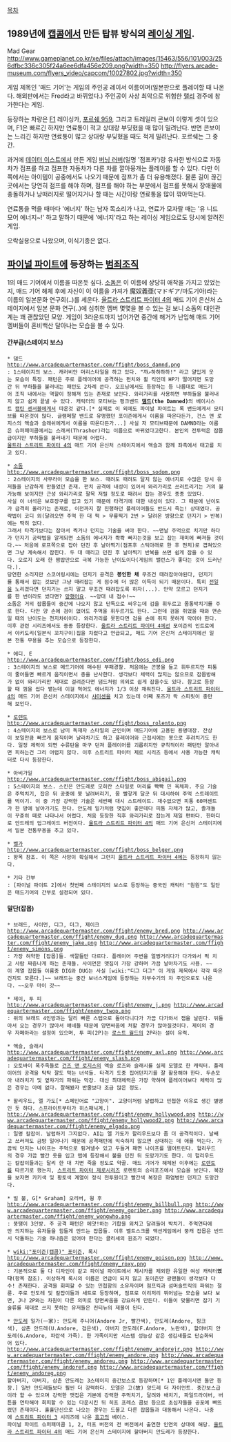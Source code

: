 [[목차]]
== 1989년에 [[캡콤]]에서 만든 탑뷰 방식의 [[레이싱 게임]]. ==
Mad Gear
http://www.gameplanet.co.kr/xe/files/attach/images/15463/556/101/003/256dfbc336c305f24a6ee6dfa456e209.png?width=350 http://flyers.arcade-museum.com/flyers_video/capcom/10027802.jpg?width=350

게임 제목인 '매드 기어'는 게임의 주인공 레이서 이름이며(일본판으로 플레이할 때 나온다. 해외판에서는 Fred라고 바뀌었다.) 주인공이 사상 최악으로 위험한 [[랠리]] 경주에 참가한다는 게임.

등장하는 차량은 [[F1]] 레이싱카, [[포르쉐 959]], 그리고 트레일러 콘보이 이렇게 셋이 있으며, F1은 빠르긴 하지만 연료통이 적고 상대랑 부딪혔을 때 많이 밀려난다. 반면 콘보이는 느리긴 하지만 연료통이 많고 상대랑 부딪혔을 때도 적게 밀려난다. 포르쉐는 그 중간.

과거에 [[데이터 이스트]]에서 만든 게임 [[버닝 러버]](일명 '점프카')랑 유사한 방식으로 자동차가 점프를 하고 점프한 자동차가 다른 차를 깔아뭉개는 플레이를 할 수 있다. 다만 이 쪽에서는 아이템이 공중에서도 나오기 때문에 점프가 좀 더 유용해졌다. 물론 길이 끊긴 곳에서는 당연히 점프를 해야 하며, 점프를 해야 하는 부분에서 점프를 못해서 장애물에 충돌하거나 낭떠러지로 떨어지거나 할 때는 시간이랑 연료통을 많이 깎아먹는다.

연료통을 먹을 때마다 '에너지' 하는 남자 목소리가 나고, 연료가 모자랄 때는 '유 니드 모어 에너지~!' 하고 말하기 때문에 '에너지'라고 하는 레이싱 게임으로도 당시에 알려진 게임.

오락실용으로 나왔으며, 이식기종은 없다.

== [[파이널 파이트]]에 등장하는 [[범죄조직]] ==
1의 매드 기어에서 이름을 따온듯 싶다. [[소돔]]은 이 이름에 상당히 애착을 가지고 있었는지, 매드 기어 해체 후에 자신이 이 이름을 가져가 魔奴義亜(マドギア/마도기아)라는 이름의 일본문화 연구회(..)를 세운다. [[울트라 스트리트 파이터 4]]의 매드 기어 은신처 스테이지에서 일본 문화 연구(..)에 심취한 멤버 몇몇을 볼 수 있는 걸 보니 소돔의 대인관계는 꽤 괜찮았던 모양. 게임이 3라운드까지 넘어가면 중간에 해거가 난입해 매드 기어 멤버들이 혼비백산 달아나는 모습을 볼 수 있다. 
==== 간부급(스테이지 보스) ====
 * 댐드 
 http://www.arcadequartermaster.com/ffight/boss_damnd.png
 : 1스테이지의 보스. 캐러비안 머리스타일을 하고 있다. "꺄↗하하하하!" 라고 얄밉게 웃는 모습이 특징. 패턴은 주로 플레이어에 공격하는 펀치와 휠 킥인데 HP가 떨어지면 도망간 뒤 부하들을 불러내는 패턴도 2차례 쓴다. 오프닝에서도 등장하는 등 나름대로 매드기어 조직 내에서는 역할이 정해져 있는 존재로 보인다. 와리가리를 사용하면 부하들을 불러내지 않고 쉽게 끝낼 수 있다. 캐릭터의 모티브는 펑크밴드 '''[[댐드]](the Damned)'''의 베이시스트 [[캡틴 센서블]]에게서 따온것 같다.[* 실제로 이 외에도 파이널 파이트는 록 밴드에게서 모티브를 따온것이 많다. 글램메탈 밴드로 유명했던 포이즌에게서 이름을 따온다든가, 건스 앤 로지스의 액슬과 슬래쉬에게서 이름을 따온다든가...] 사실 저 모티브때문에 DAMND라는 이름은 슈퍼패미콤에서는 스래셔(Thrasher)라는 이름으로 바뀌었다고한다. 본인의 전투력은 잡몹급이지만 부하들을 불러내기 때문에 어렵다.
 [[울트라 스트리트 파이터 4]]의 매드 기어 은신처 스테이지에서 액슬과 함께 좌측에서 태고를 치고 있다.

 * [[소돔]] 
 http://www.arcadequartermaster.com/ffight/boss_sodom.png
 : 2스테이지의 사무라이 모습을 한 보스. 때려도 때려도 달지 않는 에너지로 수많은 당시 유저들을 난감하게 만들었던 존재. 펀치 공격에 내성이 있어서 와리가리로 쓰러트리기는 거의 불가능해 보이지만 근성 와리가리로 팔목 저릴 정도로 때려서 잡는 경우도 종종 있었다.
 사실 이 녀석은 보호장구를 입고 있기 때문에 타격기에 대한 내성이 있다. 그 때분에 난이도가 급격히 올라가는 존재로, 이전까지 잘 진행하던 플레이어들도 반드시 죽는! 상대였다. 공략법이 코디 외(달려오면 주먹 한 대 퍽 > 무릎찍기 2번 > 달려온 방향으로 던지기 > 반복)에는 딱히 없다.
 그래서 타격기보다는 잡아서 찍거나 던지는 기술을 써야 한다. ~~맨날 주먹으로 치기만 하다가 던지기 공략법을 알게되면 소돔의 에너지가 쫙쫙 빠지는것을 보고 잡는 재미에 빠져들 것이다.~~ 처음에 로프쪽으로 잡아 던진 후 날아찍기(점프후 스틱아래로 한 후 펀치)로 겹쳐있으면 그냥 계속해서 잡힌다. 두 대 때리고 던진 후 날아찍기 반복을 쓰면 쉽게 잡을 수 있다. 오로지 오래 한 짬밥만으로 극복 가능한 난이도이다(게임의 밸런스가 좋다는 것이 드러난다.).
 당연한 소리지만 스코어링시에는 던지기 공격은 '''봉인한 채''' 무조건 때려잡아야된다, 던지기를 통해서 잡는 것보단 그냥 때려잡는 게 점수에 더 많은 이득이 되기 때문이다. 특히 [[전일]]을 노리겠다면 던지기는 쓰지 말고 무조건 때려잡도록 하자(...). 만약 모르고 던지기를 한 번이라도 썼다면? [[망했어요]]. ~~앙대 내 점수!~~
 소돔은 거의 잡몹들이 중간에 나오지 않고 단독으로 싸우는데 검을 휘두르고 몸통박치기를 주로 한다. 다만 양 손에 검이 없어도 주먹을 휘두르기도 한다. 그런데 검을 쥐었을 때와 맨손일 때의 난이도는 천지차이이다. 와리가리를 못한다면 검을 손에 쥐지 못하게 막아야 한다.
 이후 관련 시리즈에서도 종종 등장한다. [[울트라 스트리트 파이터 4]]에선 포이즌의 인트로에서 야키도리(일본식 꼬치구이)집을 차렸다고 언급되고, 매드 기어 은신처 스테이지에선 일본 전통 무용을 추는 모습으로 등장한다.

 * 에디. E 
 http://www.arcadequartermaster.com/ffight/boss_edi.png
 : 3스테이지의 보스로 메드기어에 매수된 부패경찰. 처음에는 곤봉을 들고 휘두르지만 피통이 줄어들면 빠르게 움직이면서 총을 난사한다. 생각보다 체력이 많지는 않으므로 잡몹방해가 없이 와리가리만 제대로 걸려준다면 댐드처럼 의외로 쉽게 잡을수도 있다. 참고로 등장할 때 껌을 씹다 뱉는데 이걸 먹어도 에너지가 1/3 이상 채워진다. [[울트라 스트리트 파이터 4]]의 매드 기어 은신처 스테이지에서 [[샤미센]]을 치고 있는데 어째 포즈가 락 스피릿이 충만해 보인다.

 * [[로렌토]] 
 http://www.arcadequartermaster.com/ffight/boss_rolento.png
 : 4스테이지의 보스로 남미 독재자 스타일의 군인이며 매드기어에 고용된 용병대장. 잔상이 보일만큼 빠르게 움직이며 날라차기도 하고 플레이어와 근접시에는 봉으로 후려치기도 한다. 일정 체력이 되면 수류탄을 마구 던져 플레이어를 괴롭히지만 규칙적이라 패턴만 알아내면 피하는건 그리 어렵지 않다. 이후 스트리트 파이터 제로 시리즈 등에서 사용 가능한 캐릭터로 다시 등장한다.

 * 아비가일 
 http://www.arcadequartermaster.com/ffight/boss_abigail.png
 : 5스테이지의 보스. 스킨은 안도레로 모히칸 스타일로 머리를 빡빡 민 육체파. 주요 기술은 주먹치기, 잡은 뒤 공중에 붕 날려버리기, 몸 빨갛게 달군 뒤 대시하여 주먹 스트레이트를 먹이기. 이 중 가장 강력한 기술은 세번째 대시 스트레이트. 재수없으면 피통 60퍼센트가 한 방에 날아가기도 한다. 안도레 일가처럼 맷집이 좋은데다 피통 자체가 많고, 졸개들이 꾸준히 떼로 나타나서 어렵다. 처음 등장한 직후 와리가리로 잡는게 제일 편하다. 한마디로 안드레의 업그레이드 버전이다. [[울트라 스트리트 파이터 4]]의 매드 기어 은신처 스테이지에서 일본 전통무용을 추고 있다.

 * [[벨가]] 
 http://www.arcadequartermaster.com/ffight/boss_belger.png
 : 항목 참조. 이 쪽은 사망이 확실해서 그런지 [[울트라 스트리트 파이터 4]]에는 등장하지 않는다.

 * 기타 간부
 : [파이널 파이트 2]에서 첫번째 스테이지의 보스로 등장하는 중국인 캐릭터 "원원"도 일단은 매드기어의 간부로 설정되어 있다.

==== 말단(잡몹) ====
 * 브래드, 사이먼, 디그, 더그, 제이크
 http://www.arcadequartermaster.com/ffight/enemy_bred.png http://www.arcadequartermaster.com/ffight/enemy_dug.png http://www.arcadequartermaster.com/ffight/enemy_jake.png http://www.arcadequartermaster.com/ffight/enemy_simons.png
 : 가장 허약한 [잡몹]들. 색깔들만 다르다. 플레이어 주변을 얼쩡거리다가 다가와서 퍽 치고 사람 짜증나게 하는 존재들. 사이먼은 맷집이 가장 강하며 가끔 날아차기도 사용. ~~이 계열 잡몹들 이름중 DIG와 DUG는 사실 [wiki:"디그 더그" 이 게임 제목에서 각각 따온건지도 모른다.]~~ 브래드는 중간 보너스게임에 등장하는 차부수기의 차 주인으로도 나온다. ~~오우 마이 갓~~

 * 제이, 투 피
 http://www.arcadequartermaster.com/ffight/enemy_j.png http://www.arcadequartermaster.com/ffight/enemy_twop.png
 : 위의 브래드 4인방과는 달리 빠른 스텝으로 돌아다니다가 가끔 다가와서 잽을 날린다. 뒤돌아서 오는 경우가 많아서 얘네들 때문에 양면싸움에 처할 경우가 많아질것이다. 제이의 경우 자폐아라는 설정이 있으며, 투 피(2P)는 [[로스트 월드]]의 2P라는 설이 유력.

 * 액슬, 슬래시
 http://www.arcadequartermaster.com/ffight/enemy_axl.png http://www.arcadequartermaster.com/ffight/enemy_slash.png
 : 오토바이 폭주족들로 [[건즈 앤 로지스]]의 액슬 로즈와 슬래시를 실제 모델로 한 캐릭터. 플레이어의 공격을 탁탁 잘도 막는 녀석들. 타격기 도중 집어던지기를 잘 활용해야 한다. 두손모아 내려치기 및 옆차기의 파워는 막강. 대신 최대체력은 가장 약하며 플레이어보다 체력이 많은 경우는 아예 없다. 잘해봤자 반줄보다 조금 많은 정도.

 * 할리우드, 엘 가도[* 스페인어로 "고양이". 고양이처럼 날렵하고 민첩한 이유로 생긴 별명인 듯 하다. 스프라이트부터가 히스패닉계.]
 http://www.arcadequartermaster.com/ffight/enemy_hollywood.png http://www.arcadequartermaster.com/ffight/enemy_hollywood2.png http://www.arcadequartermaster.com/ffight/enemy_elgado.png
 : 일명 칼잡이. 날렵하기 그지없다. AI는 엘 가도가 할리우드보다 좀 더 공격적이다. 날쌔고 쓰러져도 금방 일어나기 때문에 공격패턴에 익숙하지 않으면 상대하는 데 애를 먹는다. 가끔씩 던지는 나이프는 주먹으로 튕겨낼수 있고 두들겨 패면 나이프를 떨어트린다. 헐리우드의 경우 가끔 빨간 옷을 입고 맵에 등장해서 불을 던진 뒤 도망가기도 한다. 이 헐리우드는 칼잡이들과는 달리 한 대 치면 죽을 정도로 약골. 매드 기어가 해체된 이후에는 [[로렌토]]를 따르기로 했는지, [[스트리트 파이터 제로]]시리즈 로렌토의 승리포즈에서 모습을 보인다. 복장을 보자면 카키색 및 황토색 계열이 정식 전투원이고 빨간색 복장은 화염병만 던지고 도망간다.

 * 빌 불, G[* Graham] 오리버, 웡 후
 http://www.arcadequartermaster.com/ffight/enemy_billbull.png http://www.arcadequartermaster.com/ffight/enemy_goriber.png http://www.arcadequartermaster.com/ffight/enemy_wongwho.png
 : 뚱땡이 3인방. 주 공격 패턴은 에얏!하는 기합을 외치고 달려들어 박치기. 주먹연타에만 의지하는 유저들을 힘들게 만드는 잡몹들. 이후 벨트스크롤 액션게임에서 뚱캐 잡몹은 반드시 닥돌하는 기술 하나즘은 있어야 한다는 클리셰의 원조가 되었다.

 * [[wiki:"포이즌(캡콤)" 포이즌]], 록시
 http://www.arcadequartermaster.com/ffight/enemy_poison.png http://www.arcadequartermaster.com/ffight/enemy_roxy.png
 : 기본적으로 둘 다 디자인이 같고 파이널 파이트에서 제시카를 제외한 유일한 여성 캐릭터'''였다'''(항목 참조). 이상하게 록시의 이름은 언급이 되지 않고 포이즌만 광팬들이 생각보다 다수! 존재한다. 공격을 회피할 수 있는 민첩함의 소유자이며 점프킥과 섬머솔트킥의 파워는 절륜. 주로 안도레 및 칼잡이들과 세트로 등장하며, 점프로 이리저리 뛰어넘는 모습을 보다 보면, J나 2P와는 차원이 다른 의미로 양면싸움을 강요하게 만든다. 이들이 맞물리면 잡기 기술류를 제대로 쓰지 못하는 유저들은 컨티뉴의 제물이 된다.

 * [[안도레]] 일가(一家): 안도레 주니어(Andore Jr, 빨간색), 안도레(Andore, 핑크색), 삼촌 안드레(U.Andore, 검은색), 아버지 안도레(F.Andore, 노란색), 할아버지 안도레(G.Andore, 파란색 가죽). 한 가족이지만 시스템 성능상 같은 생김새들로 단순화되어 있다.
 http://www.arcadequartermaster.com/ffight/enemy_andorejr.png http://www.arcadequartermaster.com/ffight/enemy_andore.png http://www.arcadequartermaster.com/ffight/enemy_andoreu.png http://www.arcadequartermaster.com/ffight/enemy_andoref.png http://www.arcadequartermaster.com/ffight/enemy_andoreg.png
 할아버지, 아버지, 삼촌 안도레는 3스테이지 중간보스로 등장하며[* 1인 플레이시엔 둘만 등장.] 일반 안도레들보다 훨씬 더 강력하다. 모델은 고(故) 앙드레 더 자이언트. 중간보스급이라 할 수 있으며 강력한 맷집은 기본에 강력한 주먹치기, 달려와 배치기, 파일드라이버, 버튼을 연타해야 회피할 수 있는 다운시킨 뒤 히프 프레스 콤보 등으로 초심자들을 공포에 빠뜨렸던 존재이다. 홀홀단신으로 나오는 경우는 드물고 다른 잡몹들과 대동해서 나온다. 나중에 [[스트리트 파이터 3]] 시리즈에 나온 [[휴고]]의 베이스.
 파이널 파이트 슈퍼패미콤 1, 2, 터프 버전의 전 버전에서 출연한 인연의 상대에 해당. [[울트라 스트리트 파이터 4]]의 매드 기어 은신처 스테이지에 할아버지 안도레가 등장한다.
